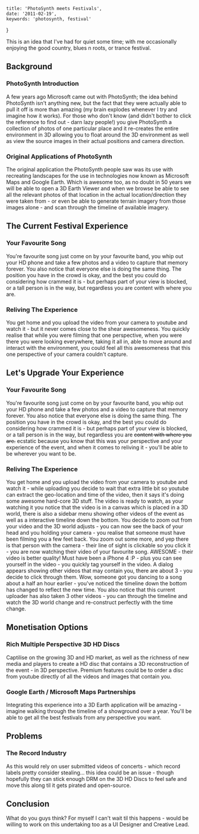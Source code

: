 	title: 'PhotoSynth meets Festivals',
	date: '2011-02-19',
	keywords: 'photosynth, festival'
}

This is an idea that I've had for quiet some time; with me occasionally enjoying the good country, blues n roots, or trance festival.

## Background

### PhotoSynth Introduction

A few years ago Microsoft came out with PhotoSynth; the idea behind PhotoSynth isn't anything new, but the fact that they were actually able to pull it off is more than amazing (my brain explodes whenever I try and imagine how it works). For those who don't know (and didn't bother to click the reference to find out - darn lazy people!) you give PhotoSynth a collection of photos of one particular place and it re-creates the entire environment in 3D allowing you to float around the 3D environment as well as view the source images in their actual positions and camera direction.

### Original Applications of PhotoSynth

The original application the PhotoSynth people saw was its use with recreating landscapes for the use in technologies now known as Microsoft Maps and Google Earth. Which is awesome too, as no doubt in 50 years we will be able to open a 3D Earth Viewer and when we browse be able to see all the relevant photos of that location in the actual location/direction they were taken from - or even be able to generate terrain imagery from those images alone - and scan through the timeline of available imagery.

## The Current Festival Experience

### Your Favourite Song

You're favourite song just come on by your favourite band, you whip out your HD phone and take a few photos and a video to capture that memory forever. You also notice that everyone else is doing the same thing. The position you have in the crowd is okay, and the best you could do considering how crammed it is - but perhaps part of your view is blocked, or a tall person is in the way, but regardless you are content with where you are.

### Reliving The Experience

You get home and you upload the video from your camera to youtube and watch it - but it never comes close to the shear awesomeness. You quickly realise that while you were filming that one perspective, when you were there you were looking everywhere, taking it all in, able to move around and interact with the environment, you could feel all this awesomeness that this one perspective of your camera couldn't capture.

## Let's Upgrade Your Experience

### Your Favourite Song

You're favourite song just come on by your favourite band, you whip out your HD phone and take a few photos and a video to capture that memory forever. You also notice that everyone else is doing the same thing. The position you have in the crowd is okay, and the best you could do considering how crammed it is - but perhaps part of your view is blocked, or a tall person is in the way, but regardless you are <del>content with where you are.</del> ecstatic because you know that this was your perspective and your experience of the event, and when it comes to reliving it - you'll be able to be wherever you want to be.

### Reliving The Experience

You get home and you upload the video from your camera to youtube and watch it - while uploading you decide to wait that extra little bit so youtube can extract the geo-location and time of the video, then it says it's doing some awesome hard-core 3D stuff. The video is ready to watch, as your watching it you notice that the video is in a canvas which is placed in a 3D world, there is also a sidebar menu showing other videos of the event as well as a interactive timeline down the bottom. You decide to zoom out from your video and the 3D world adjusts - you can now see the back of your head and you holding your camera - you realise that someone must have been filming you a few feet back. You zoom out some more, and yep there is that person with the camera - their line of sight is clickable so you click it - you are now watching their video of your favourite song. AWESOME - their video is better quality! Must have been a iPhone 4 :P - plus you can see yourself in the video - you quickly tag yourself in the video. A dialog appears showing other videos that may contain you, there are about 3 - you decide to click through them. Wow, someone got you dancing to a song about a half an hour earlier - you've noticed the timeline down the bottom has changed to reflect the new time. You also notice that this current uploader has also taken 3 other videos - you can through the timeline and watch the 3D world change and re-construct perfectly with the time change.

## Monetisation Options

### Rich Multiple Perspective 3D HD Discs

Captilise on the growing 3D and HD market, as well as the richness of new media and players to create a HD disc that contains a 3D reconstruction of the event - in 3D perspective. Premium features could be to order a disc from youtube directly of all the videos and images that contain you.

### Google Earth / Microsoft Maps Partnerships

Integrating this experience into a 3D Earth application will be amazing - imagine walking through the timeline of a showground over a year. You'll be able to get all the best festivals from any perspective you want.

## Problems

### The Record Industry

As this would rely on user submitted videos of concerts - which record labels pretty consider stealing... this idea could be an issue - though hopefully they can stick enough DRM on the 3D HD Discs to feel safe and move this along til it gets pirated and open-source.

## Conclusion

What do you guys think? For myself I can't wait til this happens - would be willing to work on this undertaking too as a UI Designer and Creative Lead.

